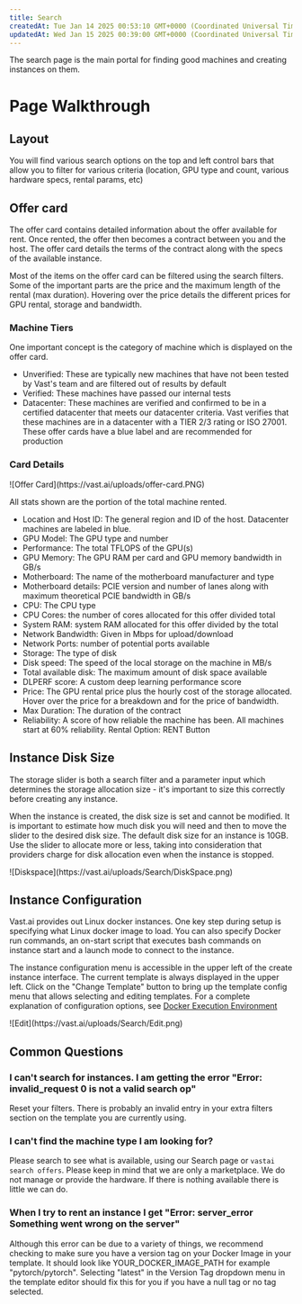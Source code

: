 ```yaml
---
title: Search
createdAt: Tue Jan 14 2025 00:53:10 GMT+0000 (Coordinated Universal Time)
updatedAt: Wed Jan 15 2025 00:39:00 GMT+0000 (Coordinated Universal Time)
---
```


The search page is the main portal for finding good machines and creating instances on them.

# Page Walkthrough

## Layout

You will find various search options on the top and left control bars that allow you to filter for various criteria (location, GPU type and count, various hardware specs, rental params, etc)

## Offer card

The offer card contains detailed information about the offer available for rent. Once rented, the offer then becomes a contract between you and the host. The offer card details the terms of the contract along with the specs of the available instance.

Most of the items on the offer card can be filtered using the search filters. Some of the important parts are the price and the maximum length of the rental (max duration). Hovering over the price details the different prices for GPU rental, storage and bandwidth.

### Machine Tiers

One important concept is the category of machine which is displayed on the offer card.

- Unverified: These are typically new machines that have not been tested by Vast's team and are filtered out of results by default
- Verified: These machines have passed our internal tests
- Datacenter: These machines are verified and confirmed to be in a certified datacenter that meets our datacenter criteria. Vast verifies that these machines are in a datacenter with a TIER 2/3 rating or ISO 27001. These offer cards have a blue label and are recommended for production

### Card Details

<Frame caption="Offer Card">
![Offer Card](https://vast.ai/uploads/offer-card.PNG)
</Frame>

All stats shown are the portion of the total machine rented.

- Location and Host ID: The general region and ID of the host. Datacenter machines are labeled in blue.
- GPU Model: The GPU type and number
- Performance: The total TFLOPS of the GPU(s)
- GPU Memory: The GPU RAM per card and GPU memory bandwidth in GB/s
- Motherboard: The name of the motherboard manufacturer and type
- Motherboard details: PCIE version and number of lanes along with maximum theoretical PCIE bandwidth in GB/s
- CPU: The CPU type
- CPU Cores: the number of cores allocated for this offer divided total
- System RAM: system RAM allocated for this offer divided by the total
- Network Bandwidth: Given in Mbps for upload/download
- Network Ports: number of potential ports available
- Storage: The type of disk
- Disk speed: The speed of the local storage on the machine in MB/s
- Total available disk: The maximum amount of disk space available
- DLPERF score: A custom deep learning performance score
- Price: The GPU rental price plus the hourly cost of the storage allocated. Hover over the price for a breakdown and for the price of bandwidth.
- Max Duration: The duration of the contract
- Reliability: A score of how reliable the machine has been. All machines start at 60% reliability.
  Rental Option: RENT Button

## Instance Disk Size

The storage slider is both a search filter and a parameter input which determines the storage allocation size - it's important to size this correctly before creating any instance.

When the instance is created, the disk size is set and cannot be modified. It is important to estimate how much disk you will need and then to move the slider to the desired disk size. The default disk size for an instance is 10GB. Use the slider to allocate more or less, taking into consideration that providers charge for disk allocation even when the instance is stopped.

<Frame caption="Disk Space">
![Diskspace](https://vast.ai/uploads/Search/DiskSpace.png)
</Frame>

## Instance Configuration

Vast.ai provides out Linux docker instances. One key step during setup is specifying what Linux docker image to load. You can also specify Docker run commands, an on-start script that executes bash commands on instance start and a launch mode to connect to the instance.

The instance configuration menu is accessible in the upper left of the create instance interface. The current template is always displayed in the upper left.
Click on the "Change Template" button to bring up the template config menu that allows selecting and editing templates. For a complete explanation of configuration options, see [Docker Execution Environment](https://docs.vast.ai/instances/docker-execution-environment)

<Frame caption="Edit">
![Edit](https://vast.ai/uploads/Search/Edit.png)
</Frame>

## Common Questions

### I can't search for instances. I am getting the error "Error: invalid\_request 0 is not a valid search op"

Reset your filters. There is probably an invalid entry in your extra filters section on the template you are currently using.

### I can't find the machine type I am looking for?

Please search to see what is available, using our Search page or `vastai search offers`. Please keep in mind that we are only a marketplace. We do not manage or provide the hardware. If there is nothing available there is little we can do.

### When I try to rent an instance I get "Error: server\_error Something went wrong on the server"

Although this error can be due to a variety of things, we recommend checking to make sure you have a version tag on your Docker Image in your template. It should look like YOUR\_DOCKER\_IMAGE\_PATH for example "pytorch/pytorch". Selecting "latest" in the Version Tag dropdown menu in the template editor should fix this for you if you have a null tag or no tag selected.
